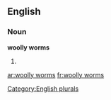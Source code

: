 
==English==

===Noun===
'''woolly worms'''

# {{plural of|woolly worm}}

[[Category:English plurals]]

[[ar:woolly worms]]
[[fr:woolly worms]]